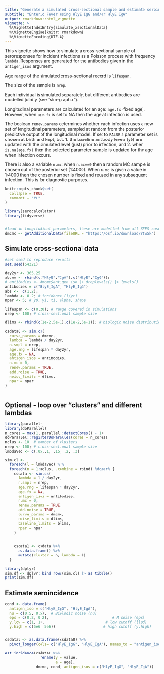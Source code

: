```yaml
---
title: "Generate a simulated cross-sectional sample and estimate seroincidence"
subtitle: "Enteric Fever using HlyE IgG and/or HlyE IgA"
output: rmarkdown::html_vignette
vignette: >
  %\VignetteIndexEntry{simulate_xsectionalData}
  %\VignetteEngine{knitr::rmarkdown}
  %\VignetteEncoding{UTF-8}
---
```



This vignette shows how to simulate a cross-sectional sample of 
seroresponses for incident infections as a Poisson process with frequency `lambda`. 
Responses are generated for the antibodies given in the `antigen_isos` argument.

Age range of the simulated cross-sectional record is `lifespan`.

The size of the sample is `nrep`.

Each individual is simulated separately, but different antibodies are
modelled jointly (see "sim-graph.r").

Longitudinal parameters are calculated for an age: `age.fx` (fixed age).
However, when `age.fx` is set to NA then the age at infection is used.

The boolean `renew.params` determines whether each infection uses a
new set of longitudinal parameters, sampled at random from the
posterior predictive output of  the longitudinal model. If set to `FALSE`
a parameter set is chosen at birth and kept, but:
1. the baseline antibody levels (`y0`) are updated with the simulated level
(just) prior to infection, and
2. when `is.na(age.fx)` then the selected parameter sample is updated for the
age when infection occurs.

There is also a variable `n.mc`: when `n.mc==0` then a random MC
sample is chosen out of the posterior set (1:4000). When `n.mc` is
given a value in 1:4000 then the chosen number is fixed and reused
in any subsequent infection. This is for diagnostic purposes.


```r
knitr::opts_chunk$set(
  collapse = TRUE,
  comment = "#>"
)
```


```r
library(serocalculator)
library(tidyverse)


#load in longitudinal parameters, these are modelled from all SEES cases across all ages and countries 
dmcmc <- getAdditionalData(fileURL = "https://osf.io/download/rtw5k")  

```


## Simulate cross-sectional data
```r
#set seed to reproduce results
set.seed(54321)

day2yr <- 365.25
ab.nm <- rbind(c("HlyE","IgA"),c("HlyE","IgG"));
# antibodies <- dmcmc$antigen_iso |> droplevels() |> levels()
antibodies = c("HlyE_IgA", "HlyE_IgG")
abs <-  c(1,2);
lambda <- 0.2; # incidence (1/yr)
npar <- 5; # y0, y1, t1, alpha, shape

lifespan <- c(0,20); # range covered in simulations
nrep <- 100; # cross-sectional sample size

dlims <- rbind(c(1e-2,5e-1),c(1e-2,5e-1)); # biologic noise distribution

csdata0 <- sim.cs(
  curve_params = dmcmc,
  lambda = lambda / day2yr,
  n.smpl = nrep,
  age.rng = lifespan * day2yr,
  age.fx = NA,
  antigen_isos = antibodies,
  n.mc = 0,
  renew.params = TRUE,
  add.noise = TRUE,
  noise_limits = dlims,
  npar = npar
)



```


## Optional - loop over "clusters" and different lambdas

```r
library(parallel)
library(doParallel)
n_cores = max(1, parallel::detectCores() - 1)
doParallel::registerDoParallel(cores = n_cores)
nclus <- 10  # number of clusters 
nrep <- 100; # cross-sectional sample size
lmbdaVec <- c(.05,.1, .15, .2, .3)

sim.cl <- 
  foreach(l = lmbdaVec) %:% 
  foreach(n = 1:nclus, .combine = rbind) %dopar% {
    csdata <- sim.cs(
      lambda = l / day2yr,
      n.smpl = nrep,
      age.rng = lifespan * day2yr,
      age.fx = NA,
      antigen_isos = antibodies,
      n.mc = 0,
      renew.params = TRUE,
      add.noise = TRUE,
      curve_params = dmcmc,
      noise_limits = dlims,
      baseline_limits = blims,
      npar = npar
    )
    
    
    csdata1 <- csdata %>% 
      as.data.frame() %>% 
      mutate(cluster = n, lambda = l) 
  }

library(dplyr)
sim.df <- dplyr::bind_rows(sim.cl) |> as_tibble()
print(sim.df)
```



## Estimate seroincidence
```r

cond <- data.frame(
  antigen_iso = c("HlyE_IgG", "HlyE_IgA"),
  nu = c(0.5, 0.5),  # Biologic noise (nu)
  eps = c(0.2, 0.2),                             # M noise (eps)
  y.low = c(1, 1),                            # low cutoff (llod)
  y.high = c(5e6, 5e6))                      # high cutoff (y.high)


csdataL <- as.data.frame(csdata0) %>%
  pivot_longer(cols= c("HlyE_IgG", "HlyE_IgA"), names_to = "antigen_iso", values_to = "value")

est.incidence(csdataL %>%
                rename(y = value,
                       a = age), 
              dmcmc, cond, antigen_isos = c("HlyE_IgG", "HlyE_IgA"))


```

